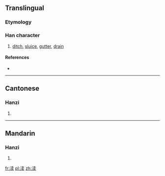 {{also|瀆}}
==Translingual==

===Etymology===
{{Han simp|瀆|f=賣|t=卖}}

===Han character===
{{Han char|rn=85|rad=水|as=08|sn=11|four=|canj=水十弓大 (EJNK)}}

# [[ditch]], [[sluice]], [[gutter]], [[drain]]

====References====
* {{Han ref|kx=0633.371|hdz=31643.060|uh=6E0E|ud=28174}}

----

==Cantonese==

===Hanzi===
{{yue-hanzi|jyut=|y=duk6|tra=瀆}}

# {{defn|Cantonese|sort=水08}}

----

==Mandarin==

===Hanzi===
{{cmn-hanzi|tra=瀆|pin=[[dú]] ([[du2]])|wg=tu<sup>2</sup>}}

# {{defn|Mandarin|sort=水08}}

[[fr:渎]]
[[pl:渎]]
[[zh:渎]]